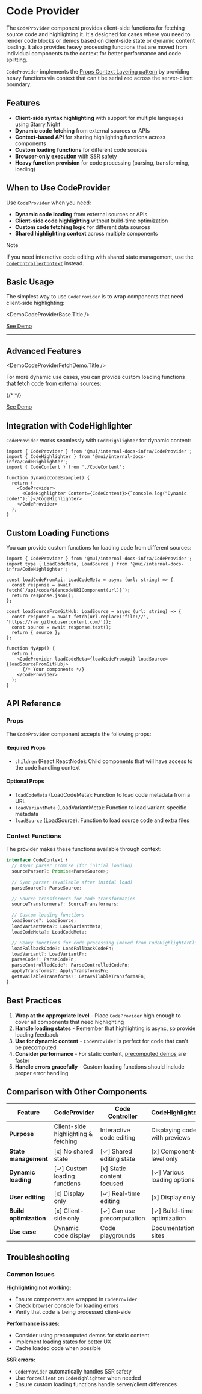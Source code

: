 # Code Provider

The `CodeProvider` component provides client-side functions for fetching source code and highlighting it. It's designed for cases where you need to render code blocks or demos based on client-side state or dynamic content loading. It also provides heavy processing functions that are moved from individual components to the context for better performance and code splitting.

`CodeProvider` implements the [Props Context Layering pattern](../../patterns/props-context-layering/page.mdx) by providing heavy functions via context that can't be serialized across the server-client boundary.

## Features

- **Client-side syntax highlighting** with support for multiple languages using [Starry Night](https://github.com/wooorm/starry-night)
- **Dynamic code fetching** from external sources or APIs
- **Context-based API** for sharing highlighting functions across components
- **Custom loading functions** for different code sources
- **Browser-only execution** with SSR safety
- **Heavy function provision** for code processing (parsing, transforming, loading)

## When to Use CodeProvider

Use `CodeProvider` when you need:

- **Dynamic code loading** from external sources or APIs
- **Client-side code highlighting** without build-time optimization
- **Custom code fetching logic** for different data sources
- **Shared highlighting context** across multiple components

> [!NOTE]
> If you need interactive code editing with shared state management, use the [`CodeControllerContext`](../code-controller-context/page.mdx) instead.

## Basic Usage

The simplest way to use `CodeProvider` is to wrap components that need client-side highlighting:


<DemoCodeProviderBase.Title />

<DemoCodeProviderBase />

[See Demo](./demos/base/)

---

## Advanced Features


<DemoCodeProviderFetchDemo.Title />

For more dynamic use cases, you can provide custom loading functions that fetch code from external sources:

{/* <DemoCodeProviderFetchDemo /> */}

[See Demo](./demos/fetch-demo/)

## Integration with CodeHighlighter

`CodeProvider` works seamlessly with `CodeHighlighter` for dynamic content:

```tsx
import { CodeProvider } from '@mui/internal-docs-infra/CodeProvider';
import { CodeHighlighter } from '@mui/internal-docs-infra/CodeHighlighter';
import { CodeContent } from './CodeContent';

function DynamicCodeExample() {
  return (
    <CodeProvider>
      <CodeHighlighter Content={CodeContent}>{`console.log("Dynamic code!");`}</CodeHighlighter>
    </CodeProvider>
  );
}
```

## Custom Loading Functions

You can provide custom functions for loading code from different sources:

```tsx
import { CodeProvider } from '@mui/internal-docs-infra/CodeProvider';
import type { LoadCodeMeta, LoadSource } from '@mui/internal-docs-infra/CodeHighlighter';

const loadCodeFromApi: LoadCodeMeta = async (url: string) => {
  const response = await fetch(`/api/code/${encodeURIComponent(url)}`);
  return response.json();
};

const loadSourceFromGitHub: LoadSource = async (url: string) => {
  const response = await fetch(url.replace('file://', 'https://raw.githubusercontent.com/'));
  const source = await response.text();
  return { source };
};

function MyApp() {
  return (
    <CodeProvider loadCodeMeta={loadCodeFromApi} loadSource={loadSourceFromGitHub}>
      {/* Your components */}
    </CodeProvider>
  );
}
```

## API Reference

### Props

The `CodeProvider` component accepts the following props:

#### Required Props

- `children` (React.ReactNode): Child components that will have access to the code handling context

#### Optional Props

- `loadCodeMeta` (LoadCodeMeta): Function to load code metadata from a URL
- `loadVariantMeta` (LoadVariantMeta): Function to load variant-specific metadata
- `loadSource` (LoadSource): Function to load source code and extra files

### Context Functions

The provider makes these functions available through context:

```typescript
interface CodeContext {
  // Async parser promise (for initial loading)
  sourceParser?: Promise<ParseSource>;

  // Sync parser (available after initial load)
  parseSource?: ParseSource;

  // Source transformers for code transformation
  sourceTransformers?: SourceTransformers;

  // Custom loading functions
  loadSource?: LoadSource;
  loadVariantMeta?: LoadVariantMeta;
  loadCodeMeta?: LoadCodeMeta;

  // Heavy functions for code processing (moved from CodeHighlighterClient)
  loadFallbackCode?: LoadFallbackCodeFn;
  loadVariant?: LoadVariantFn;
  parseCode?: ParseCodeFn;
  parseControlledCode?: ParseControlledCodeFn;
  applyTransforms?: ApplyTransformsFn;
  getAvailableTransforms?: GetAvailableTransformsFn;
}
```

## Best Practices

1. **Wrap at the appropriate level** - Place `CodeProvider` high enough to cover all components that need highlighting
2. **Handle loading states** - Remember that highlighting is async, so provide loading feedback
3. **Use for dynamic content** - `CodeProvider` is perfect for code that can't be precomputed
4. **Consider performance** - For static content, [precomputed demos](../code-highlighter/page.mdx#demo-factory-pattern) are faster
5. **Handle errors gracefully** - Custom loading functions should include proper error handling

## Comparison with Other Components

| Feature                | CodeProvider                        | Code Controller            | CodeHighlighter               |
| ---------------------- | ----------------------------------- | -------------------------- | ----------------------------- |
| **Purpose**            | Client-side highlighting & fetching | Interactive code editing   | Displaying code with previews |
| **State management**   | [x] No shared state                 | [✓] Shared editing state   | [x] Component-level only      |
| **Dynamic loading**    | [✓] Custom loading functions        | [x] Static content focused | [✓] Various loading options   |
| **User editing**       | [x] Display only                    | [✓] Real-time editing      | [x] Display only              |
| **Build optimization** | [x] Client-side only                | [✓] Can use precomputation | [✓] Build-time optimization   |
| **Use case**           | Dynamic code display                | Code playgrounds           | Documentation sites           |

## Troubleshooting

### Common Issues

**Highlighting not working:**

- Ensure components are wrapped in `CodeProvider`
- Check browser console for loading errors
- Verify that code is being processed client-side

**Performance issues:**

- Consider using precomputed demos for static content
- Implement loading states for better UX
- Cache loaded code when possible

**SSR errors:**

- `CodeProvider` automatically handles SSR safety
- Use `forceClient` on `CodeHighlighter` when needed
- Ensure custom loading functions handle server/client differences
